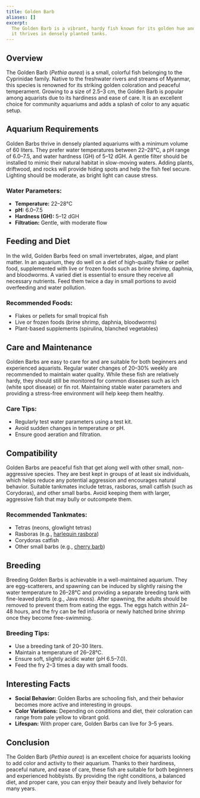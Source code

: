```yaml
---
title: Golden Barb
aliases: []
excerpt:
  The Golden Barb is a vibrant, hardy fish known for its golden hue and peaceful nature. Ideal for community aquariums,
  it thrives in densely planted tanks.
---
```


## Overview

The Golden Barb (_Pethia aurea_) is a small, colorful fish belonging to the Cyprinidae family. Native to the freshwater
rivers and streams of Myanmar, this species is renowned for its striking golden coloration and peaceful temperament.
Growing to a size of 2.5–3 cm, the Golden Barb is popular among aquarists due to its hardiness and ease of care. It is
an excellent choice for community aquariums and adds a splash of color to any aquatic setup.

## Aquarium Requirements

Golden Barbs thrive in densely planted aquariums with a minimum volume of 60 liters. They prefer water temperatures
between 22–28°C, a pH range of 6.0–7.5, and water hardness (GH) of 5–12 dGH. A gentle filter should be installed to
mimic their natural habitat in slow-moving waters. Adding plants, driftwood, and rocks will provide hiding spots and
help the fish feel secure. Lighting should be moderate, as bright light can cause stress.

### Water Parameters:

- **Temperature:** 22–28°C
- **pH:** 6.0–7.5
- **Hardness (GH):** 5–12 dGH
- **Filtration:** Gentle, with moderate flow

## Feeding and Diet

In the wild, Golden Barbs feed on small invertebrates, algae, and plant matter. In an aquarium, they do well on a diet
of high-quality flake or pellet food, supplemented with live or frozen foods such as brine shrimp, daphnia, and
bloodworms. A varied diet is essential to ensure they receive all necessary nutrients. Feed them twice a day in small
portions to avoid overfeeding and water pollution.

### Recommended Foods:

- Flakes or pellets for small tropical fish
- Live or frozen foods (brine shrimp, daphnia, bloodworms)
- Plant-based supplements (spirulina, blanched vegetables)

## Care and Maintenance

Golden Barbs are easy to care for and are suitable for both beginners and experienced aquarists. Regular water changes
of 20–30% weekly are recommended to maintain water quality. While these fish are relatively hardy, they should still be
monitored for common diseases such as ich (white spot disease) or fin rot. Maintaining stable water parameters and
providing a stress-free environment will help keep them healthy.

### Care Tips:

- Regularly test water parameters using a test kit.
- Avoid sudden changes in temperature or pH.
- Ensure good aeration and filtration.

## Compatibility

Golden Barbs are peaceful fish that get along well with other small, non-aggressive species. They are best kept in
groups of at least six individuals, which helps reduce any potential aggression and encourages natural behavior.
Suitable tankmates include tetras, rasboras, small catfish (such as Corydoras), and other small barbs. Avoid keeping
them with larger, aggressive fish that may bully or outcompete them.

### Recommended Tankmates:

- Tetras (neons, glowlight tetras)
- Rasboras (e.g., [harlequin rasbora](/en/trigonostigma-heteromorpha))
- Corydoras catfish
- Other small barbs (e.g., [cherry barb](/en/puntius-titteya))

## Breeding

Breeding Golden Barbs is achievable in a well-maintained aquarium. They are egg-scatterers, and spawning can be induced
by slightly raising the water temperature to 26–28°C and providing a separate breeding tank with fine-leaved plants
(e.g., Java moss). After spawning, the adults should be removed to prevent them from eating the eggs. The eggs hatch
within 24–48 hours, and the fry can be fed infusoria or newly hatched brine shrimp once they become free-swimming.

### Breeding Tips:

- Use a breeding tank of 20–30 liters.
- Maintain a temperature of 26–28°C.
- Ensure soft, slightly acidic water (pH 6.5–7.0).
- Feed the fry 2–3 times a day with small foods.

## Interesting Facts

- **Social Behavior:** Golden Barbs are schooling fish, and their behavior becomes more active and interesting in
  groups.
- **Color Variations:** Depending on conditions and diet, their coloration can range from pale yellow to vibrant gold.
- **Lifespan:** With proper care, Golden Barbs can live for 3–5 years.

## Conclusion

The Golden Barb (_Pethia aurea_) is an excellent choice for aquarists looking to add color and activity to their
aquarium. Thanks to their hardiness, peaceful nature, and ease of care, these fish are suitable for both beginners and
experienced hobbyists. By providing the right conditions, a balanced diet, and proper care, you can enjoy their beauty
and lively behavior for many years.
